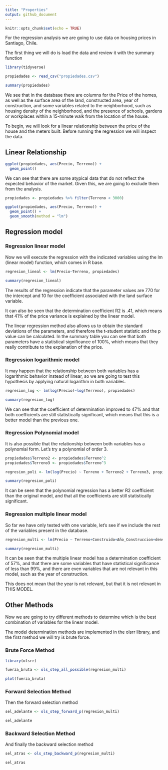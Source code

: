 ```yaml
---
title: "Properties"
output: github_document
---
```


```r
knitr::opts_chunk$set(echo = TRUE)
```

For the regression analysis we are going to use data on housing prices in Santiago, Chile. 

The first thing we will do is load the data and review it with the summary function

```r
library(tidyverse)

propiedades <- read_csv("propiedades.csv")

summary(propiedades)
```

We see that in the database there are columns for the Price of the homes, as well as the surface area of the land, constructed area, year of construction, and some variables related to the neighborhood, such as housing density of the neighborhood, and the presence of schools, gardens or workplaces within a 15-minute walk from the location of the house.

To begin, we will look for a linear relationship between the price of the house and the meters built. Before running the regression we will inspect the data.

## Linear Relationship

```r
ggplot(propiedades, aes(Precio, Terreno)) + 
  geom_point()
```

We can see that there are some atypical data that do not reflect the expected behavior of the market. Given this, we are going to exclude them from the analysis.

```r
propiedades <- propiedades %>% filter(Terreno < 3000)

ggplot(propiedades, aes(Precio, Terreno)) + 
  geom_point() +
  geom_smooth(method = "lm")
```

## Regression model

### Regression linear model 

Now we will execute the regression with the indicated variables using the lm (linear model) function, which comes in R base.

```r
regresion_lineal <- lm(Precio~Terreno, propiedades)

summary(regresion_lineal)
```

The results of the regression indicate that the parameter values are 770 for the intercept and 10 for the coefficient associated with the land surface variable.

It can also be seen that the determination coefficient R2 is .41, which means that 41% of the price variance is explained by the linear model.

The linear regression method also allows us to obtain the standard deviations of the parameters, and therefore the t-student statistic and the p value can be calculated. In the summary table you can see that both parameters have a statistical significance of 100%, which means that they really contribute to the explanation of the price.

### Regression logarithmic model 

It may happen that the relationship between both variables has a logarithmic behavior instead of linear, so we are going to test this hypothesis by applying natural logarithm in both variables.

```r
regresion_log <- lm(log(Precio)~log(Terreno), propiedades)

summary(regresion_log)
```

We can see that the coefficient of determination improved to 47% and that both coefficients are still statistically significant, which means that this is a better model than the previous one.

### Regression Polynomial model

It is also possible that the relationship between both variables has a polynomial form. Let's try a polynomial of order 3.

```r
propiedades$Terreno2 <- propiedades$Terreno^2
propiedades$Terreno3 <- propiedades$Terreno^3

regresion_poli <- lm(log(Precio) ~ Terreno + Terreno2 + Terreno3, propiedades)

summary(regresion_poli)
```

It can be seen that the polynomial regression has a better R2 coefficient than the original model, and that all the coefficients are still statistically significant.

### Regression multiple linear model

So far we have only tested with one variable, let's see if we include the rest of the variables present in the database.

```r
regresion_multi <- lm(Precio ~ Terreno+Construido+Año_Construccion+densidad_barrio+colegio_15m + jardin_15m + trabajo_15m , propiedades)

summary(regresion_multi)
```

It can be seen that the multiple linear model has a determination coefficient of 57%, and that there are some variables that have statistical significance of less than 99%, and there are even variables that are not relevant in this model, such as the year of construction.

This does not mean that the year is not relevant, but that it is not relevant in THIS MODEL.

## Other Methods

Now we are going to try different methods to determine which is the best combination of variables for the linear model.

The model determination methods are implemented in the olsrr library, and the first method we will try is brute force.

### Brute Force Method

```r
library(olsrr)

fuerza_bruta <- ols_step_all_possible(regresion_multi)

plot(fuerza_bruta)
```

### Forward Selection Method

Then the forward selection method

```r
sel_adelante <- ols_step_forward_p(regresion_multi)

sel_adelante
```

### Backward Selection Method

And finally the backward selection method

```r
sel_atras <- ols_step_backward_p(regresion_multi)

sel_atras
```